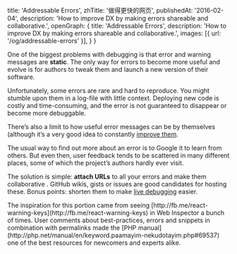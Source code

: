   title: 'Addressable Errors',
  zhTitle: '做得更快的网页',
  publishedAt: '2016-02-04',
  description: 'How to improve DX by making errors shareable and collaborative.',
  openGraph: {
    title: 'Addressable Errors',
    description: 'How to improve DX by making errors shareable and collaborative.',
    images: [{ url: '/og/addressable-errors' }],
  }
}

One of the biggest problems with debugging is that error and warning
messages are <b>static</b>. The only way for errors to become more
useful and evolve is for authors to tweak them and launch a new version
of their software.

Unfortunately, some errors are rare and hard to reproduce. You might
stumble upon them in a log-file with little context. Deploying new code
is costly and time-consuming, and the error is not guaranteed to
disappear or become more debuggable.

There’s also a limit to how useful error messages can be by themselves
(although it’s a very good idea to
constantly [improve them](http://elm-lang.org/blog/compiler-errors-for-humans).

The usual way to find out more about an error is to Google it to learn
from others. But even then, user feedback tends to be scattered in many
different places, some of which the project’s authors hardly ever visit.

The solution is simple: <b>attach URLs</b>
<Ref id="1" /> to all your errors and make them collaborative
<Ref id="2" />. GitHub wikis, gists or issues are good candidates for
hosting these. Bonus points: shorten them to make [live debugging](https://i.imgur.com/OANtEbP.jpg) easier.

<FootNotes>
  <FootNote id="1">The inspiration for this portion came from seeing [http://fb.me/react-warning-keys](http://fb.me/react-warning-keys) in Web Inspector a bunch of times.</FootNote>
  <FootNote id="2">User comments about best-practices, errors and snippets in combination with permalinks made the [PHP manual](http://php.net/manual/en/keyword.paamayim-nekudotayim.php#69537) one of the best resources for newcomers and experts alike.</FootNote>
</FootNotes>

